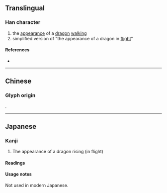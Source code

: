 {{character info/new}}
==Translingual==

===Han character===
{{Han char|rn=212|rad=龍|as=32|sn=48|four=01211|canj=YPYBP|ids=⿱龍⿰龍龍}}

# the [[appearance]] of a [[dragon]] [[walk]]ing
# simplified version of "the appearance of a dragon in [[flight]]"

====References====
* {{Han ref|kx=1537.250|dkj=48845|dj=2078.160|hdz=74806.090|uh=9F98|ud=40856|bh=F9D5|bd=63957}}

----

==Chinese==

===Glyph origin===
{{zh-etym-triple|龍}}.

{{zh-see|龖|v}}

----

==Japanese==

===Kanji===
{{ja-kanji|grade=|rs=龍32}}

# The appearance of a dragon rising (in flight)

====Readings====
{{ja-readings
|kanon=とう<たふ
}}

====Usage notes====
Not used in modern Japanese.